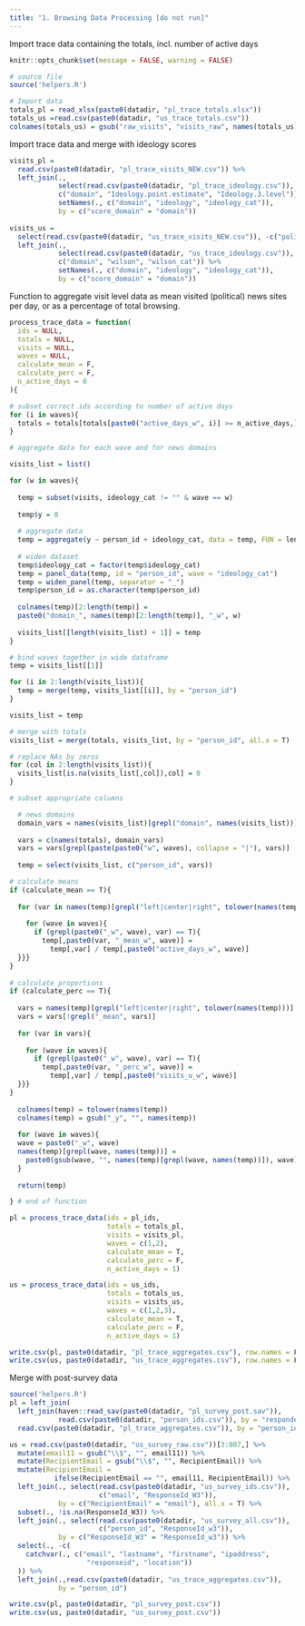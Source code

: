 ```yaml
---
title: "1. Browsing Data Processing [do not run]"
---
```


Import trace data containing the totals, incl. number of active days
```r
knitr::opts_chunk$set(message = FALSE, warning = FALSE)

# source file 
source('helpers.R')

# Import data 
totals_pl = read_xlsx(paste0(datadir, "pl_trace_totals.xlsx"))
totals_us =read.csv(paste0(datadir, "us_trace_totals.csv"))
colnames(totals_us) = gsub("raw_visits", "visits_raw", names(totals_us))
```

Import trace data and merge with ideology scores
```r
visits_pl = 
  read.csv(paste0(datadir, "pl_trace_visits_NEW.csv")) %>%
  left_join(., 
            select(read.csv(paste0(datadir, "pl_trace_ideology.csv")),
            c("domain", "Ideology.point.estimate", "Ideology.3.level")) %>% 
            setNames(., c("domain", "ideology", "ideology_cat")),
            by = c("score_domain" = "domain")) 
  
visits_us = 
  select(read.csv(paste0(datadir, "us_trace_visits_NEW.csv")), -c("political")) %>%
  left_join(., 
            select(read.csv(paste0(datadir, "us_trace_ideology.csv")),
            c("domain", "wilson", "wilson_cat")) %>% 
            setNames(., c("domain", "ideology", "ideology_cat")),
            by = c("score_domain" = "domain"))
```


Function to aggregate visit level data as mean visited (political) news sites
per day, or as a percentage of total browsing. 
```r
process_trace_data = function(
  ids = NULL, 
  totals = NULL, 
  visits = NULL, 
  waves = NULL, 
  calculate_mean = F, 
  calculate_perc = F,
  n_active_days = 0
){

# subset correct ids according to number of active days 
for (i in waves){
  totals = totals[totals[paste0("active_days_w", i)] >= n_active_days,]
}

# aggregate data for each wave and for news domains

visits_list = list()

for (w in waves){
  
  temp = subset(visits, ideology_cat != "" & wave == w)
  
  temp$y = 0
    
  # aggregate data 
  temp = aggregate(y ~ person_id + ideology_cat, data = temp, FUN = length)
    
  # widen dataset 
  temp$ideology_cat = factor(temp$ideology_cat)
  temp = panel_data(temp, id = "person_id", wave = "ideology_cat")
  temp = widen_panel(temp, separator = "_")
  temp$person_id = as.character(temp$person_id)
    
  colnames(temp)[2:length(temp)] = 
  paste0("domain_", names(temp)[2:length(temp)], "_w", w)
    
  visits_list[[length(visits_list) + 1]] = temp
}

# bind waves together in wide dataframe
temp = visits_list[[1]]

for (i in 2:length(visits_list)){
  temp = merge(temp, visits_list[[i]], by = "person_id")
}

visits_list = temp

# merge with totals
visits_list = merge(totals, visits_list, by = "person_id", all.x = T)

# replace NAs by zeros 
for (col in 2:length(visits_list)){
  visits_list[is.na(visits_list[,col]),col] = 0
}

# subset appropriate columns 

  # news domains 
  domain_vars = names(visits_list)[grepl("domain", names(visits_list))]
    
  vars = c(names(totals), domain_vars)
  vars = vars[grepl(paste(paste0("w", waves), collapse = "|"), vars)]
  
  temp = select(visits_list, c("person_id", vars))

# calculate means 
if (calculate_mean == T){
  
  for (var in names(temp)[grepl("left|center|right", tolower(names(temp)))]){
      
    for (wave in waves){
      if (grepl(paste0("_w", wave), var) == T){
        temp[,paste0(var, "_mean_w", wave)] = 
          temp[,var] / temp[,paste0("active_days_w", wave)]
  }}}
}
  
# calculate proportions
if (calculate_perc == T){
  
  vars = names(temp)[grepl("left|center|right", tolower(names(temp)))]
  vars = vars[!grepl("_mean", vars)]
  
  for (var in vars){
      
    for (wave in waves){
      if (grepl(paste0("_w", wave), var) == T){
        temp[,paste0(var, "_perc_w", wave)] = 
          temp[,var] / temp[,paste0("visits_u_w", wave)]
  }}}
}
  
  colnames(temp) = tolower(names(temp))
  colnames(temp) = gsub("_y", "", names(temp))
  
  for (wave in waves){
  wave = paste0("_w", wave)
  names(temp)[grepl(wave, names(temp))] = 
    paste0(gsub(wave, "", names(temp)[grepl(wave, names(temp))]), wave)
  }
  
  return(temp)

} # end of function

```

```r
pl = process_trace_data(ids = pl_ids,
                        totals = totals_pl, 
                        visits = visits_pl, 
                        waves = c(1,2), 
                        calculate_mean = T, 
                        calculate_perc = F, 
                        n_active_days = 1)

us = process_trace_data(ids = us_ids,
                        totals = totals_us, 
                        visits = visits_us, 
                        waves = c(1,2,3), 
                        calculate_mean = T, 
                        calculate_perc = F, 
                        n_active_days = 1)

write.csv(pl, paste0(datadir, "pl_trace_aggregates.csv"), row.names = F)
write.csv(us, paste0(datadir, "us_trace_aggregates.csv"), row.names = F)
```

Merge with post-survey data 
```r
source('helpers.R')
pl = left_join(
  left_join(haven::read_sav(paste0(datadir, "pl_survey_post.sav")),
            read.csv(paste0(datadir, "person_ids.csv")), by = "respondent_id"),
  read.csv(paste0(datadir, "pl_trace_aggregates.csv")), by = "person_id")

us = read.csv(paste0(datadir, "us_survey_raw.csv"))[3:807,] %>%
  mutate(email11 = gsub("\\$", "", email11)) %>% 
  mutate(RecipientEmail = gsub("\\$", "", RecipientEmail)) %>% 
  mutate(RecipientEmail = 
           ifelse(RecipientEmail == "", email11, RecipientEmail)) %>%
  left_join(., select(read.csv(paste0(datadir, "us_survey_ids.csv")), 
                      c("email", "ResponseId_W3")), 
            by = c("RecipientEmail" = "email"), all.x = T) %>% 
  subset(., !is.na(ResponseId_W3)) %>% 
  left_join(., select(read.csv(paste0(datadir, "us_survey_all.csv")), 
                      c("person_id", "ResponseId_w3")), 
            by = c("ResponseId_W3" = "ResponseId_w3")) %>% 
  select(., -c(
    catchvar(., c("email", "lastname", "firstname", "ipaddress",
                   "responseid", "location"))
  )) %>% 
  left_join(.,read.csv(paste0(datadir, "us_trace_aggregates.csv")), 
            by = "person_id")

write.csv(pl, paste0(datadir, "pl_survey_post.csv"))
write.csv(us, paste0(datadir, "us_survey_post.csv"))
```
